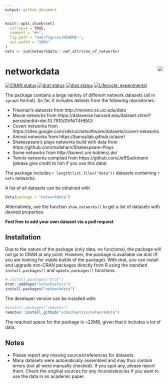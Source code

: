 ```yaml
---
output: github_document
---
```


<!-- README.md is generated from README.Rmd. Please edit that file -->

```r
knitr::opts_chunk$set(
  collapse = TRUE,
  comment = "#>",
  fig.path = "man/figures/README-",
  out.width = "100%"
)
nets <- sum(networkdata:::net_attrs$no_of_networks)

```

# networkdata <img src="man/figures/logo.png" align="right"/>

<!-- badges: start -->
[![CRAN status](https://www.r-pkg.org/badges/version/networkdata)](https://cran.r-project.org/package=networkdata)
[![drat status](https://img.shields.io/badge/drat-0.1.0-red.svg)](https://github.com/schochastics/drat)
[![drat status](https://img.shields.io/badge/networks-2135-green.svg)](https://github.com/schochastics/drat)
[![Lifecycle: experimental](https://img.shields.io/badge/lifecycle-maturing-blue.svg)](https://www.tidyverse.org/lifecycle/#experimental)
<!-- badges: end -->

The package contains a large variety of different network datasets (all in `igraph` format). So far, it includes datsets from the following repositories: 

- Freeman's datasets from http://moreno.ss.uci.edu/data
- Movie networks from https://dataverse.harvard.edu/dataset.xhtml?persistentId=doi:10.7910/DVN/T4HBA3
- Covert networks from https://sites.google.com/site/ucinetsoftware/datasets/covert-networks
- Animal networks from https://bansallab.github.io/asnr/
- Shakespeare's plays networks build with data from https://github.com/mallaham/Shakespeare-Plays
- Some networks from http://konect.uni-koblenz.de/
- Tennis networks compiled from https://github.com/JeffSackmann (please give credit to him if you use this data) 

The package includes `r length(list.files("data"))` datasets containing `r nets` networks. 

A list of all datasets can be obtained with
```r
data(package = "networkdata")
```

Alternatively, use the function `show_networks()` to get a list of datasets with desired properties.

**Feel free to add your own dataset via a pull request**

## Installation

Due to the nature of the package (only data, no functions), the package will not go to CRAN at any point.
However, the package is available via drat (If you are looking for stable builds of the package).
With drat, you can install and upgrade non-CRAN packages directly from R using the standard `install.packages()` and `update.packages()` functions. 

```r
# install.packages("drat")
drat::addRepo("schochastics")
install.packages("networkdata")
```

The developer version can be installed with:

```r
#install.packages("remotes")
remotes::install_github("schochastics/networkdata")
```


The required space for the package is ~22MB, given that it includes a lot of data.

## Notes

- Please report any missing sources/references for datasets.
- Many datasets were automatically assembled and may thus contain errors (not all were manually checked). If you spot any, please report them. Check the original sources for any inconsistencies if you want to use the data in an academic paper.
